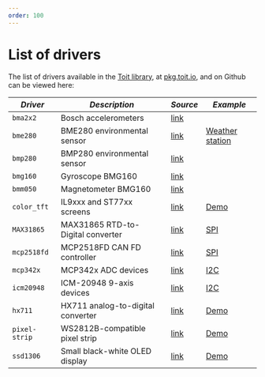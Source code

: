 ```yaml
---
order: 100
---
```


# List of drivers

The list of drivers available in the [Toit library](https://libs.toit.io/drivers/library-summary), at [pkg.toit.io](https://pkg.toit.io), and on Github can be viewed here:

| _Driver_     | _Description_                     | _Source_                                                                                           | _Example_                                                                                    |
| ------------ | --------------------------------- | -------------------------------------------------------------------------------------------------- | -------------------------------------------------------------------------------------------- |
| `bma2x2`     | Bosch accelerometers              | [link](https://libs.toit.io/drivers/bma2x2/class-Bma2x2)                                           |                                                                                              |
| `bme280`     | BME280 environmental sensor       | [link](https://pkg.toit.io/package/github.com%2Ftoitware%2Fbme280-driver@v1.0.0)                   | [Weather station](https://github.com/toitware/bme280_post)                                   |
| `bmp280`     | BMP280 environmental sensor       | [link](https://pkg.toit.io/package/bmp280&url=github.com%2Fharshkc03%2Fbmp280-driver&index=latest) |                                                                                              |
| `bmg160`     | Gyroscope BMG160                  | [link](https://libs.toit.io/drivers/bmg160/class-Bmg160)                                           |                                                                                              |
| `bmm050`     | Magnetometer BMG160               | [link](https://libs.toit.io/drivers/bmm050/class-Bmm050)                                           |                                                                                              |
| `color_tft`  | IL9xxx and ST77xx screens         | [link](https://github.com/toitware/toit-color-tft)                                                 | [Demo](https://github.com/toitware/toit-color-tft/blob/main/examples/tft_demo.toit)          |
| `MAX31865`   | MAX31865 RTD-to-Digital converter | [link](https://github.com/toitware/max31865-driver)                                                | [SPI](https://github.com/toitware/max31865-driver/blob/main/examples/main.toit)              |
| `mcp2518fd`  | MCP2518FD CAN FD controller       | [link](https://github.com/toitware/mcp2518fd-driver)                                               | [SPI](https://github.com/toitware/mcp2518fd-driver/blob/main/example/spi.toit)               |
| `mcp342x`    | MCP342x ADC devices               | [link](https://github.com/toitware/mcp342x-driver)                                                 | [I2C](https://github.com/toitware/mcp342x-driver/blob/main/examples/main.toit)               |
| `icm20948`   | ICM-20948 9-axis devices          | [link](https://github.com/toitware/icm20948-driver)                                                | [I2C](https://github.com/toitware/icm20948-driver/blob/main/examples/accel_gyro.toit)        |
| `hx711`      | HX711 analog-to-digital converter | [link](https://pkg.toit.io/package/github.com%2Ftoitware%2Ftoit-hx711@v0.0.1)                      | [Demo](https://github.com/toitware/toit-hx711/blob/main/examples/print_measurements.toit)    |
| `pixel-strip`| WS2812B-compatible pixel strip    | [link](https://pkg.toit.io/package/github.com%2Ftoitware%2Ftoit-pixel-strip@v0.0.4)                | [Demo](https://github.com/toitware/toit-pixel-strip/blob/main/examples/bouncing_sparks.toit) |
| `ssd1306`    | Small black-white OLED display    | [link](https://pkg.toit.io/package/github.com%2Ftoitware%2Ftoit-ssd1306@v1.0.1)                    | [Demo](https://github.com/toitware/toit-ssd1306/blob/main/examples/ssd1306_display_logo.toit)|
